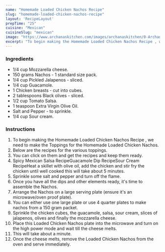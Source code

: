 ---
name: "Homemade Loaded Chicken Nachos Recipe"
slug: "homemade-loaded-chicken-nachos-recipe"
layout: 'RecipeLayout'
prepTime: "25"
cuisine: "Mexican"
cuisineSlug: "mexican"
image: "https://www.archanaskitchen.com/images/archanaskitchen/0-Archanas-Kitchen-Recipes/2018/Spicy_Chicken_Nachos_Recipe_With_Salsa_And_Sour_Cream-1.jpg"
excerpt: "To begin making the Homemade Loaded Chicken Nachos Recipe , we need to make the Toppings for the Homemade Loaded Chicken Nachos"
---

### Ingredients

- 1/4 cup Mozzarella cheese.
- 150 grams Nachos - 1 standard size pack.
- 1/4 cup Pickled Jalapenos - sliced.
- 1/4 cup Guacamole.
- 1 Chicken breasts - cut into cubes.
- 2 tablespoons Black olives - sliced.
- 1/2 cup Tomato Salsa.
- 1 teaspoon Extra Virgin Olive Oil.
- Salt and Pepper - to sprinkle.
- 1/4 cup Sour cream.

### Instructions

1. To begin making the Homemade Loaded Chicken Nachos Recipe , we need to make the Toppings for the Homemade Loaded Chicken Nachos.
1. Below are the recipes for the various toppings.
1. You can click on them and get the recipes and keep them ready.
1. Spicy Mexican Salsa RecipeGuacamole Dip RecipeSour Cream RecipeHeat a skillet with olive oil, add the chicken and stir fry the chicken until well cooked this will take about 5 minutes.
1. Sprinkle some salt and pepper and turn off the flame.
1. Once you have all the dips and other elements ready, it's time to assemble the Nachos.
1. Arrange the Nachos on a large serving plate (ensure it's an microwave/oven proof plate).
1. You can either use one large plate or use 4 quarter plates to make nachos from a 150 gram packet.
1. Sprinkle the chicken cubes, the guacamole, salsa, sour cream, slices of jalapenos, olives and finally the mozzarella cheese.
1. Place this Loaded Chicken Nachos plate into the microwave and turn on the high power mode and wait till the cheese melts.
1. This will take about a minute.
1. Once the cheese melts, remove the Loaded Chicken Nachos from the oven and serve immediately.
